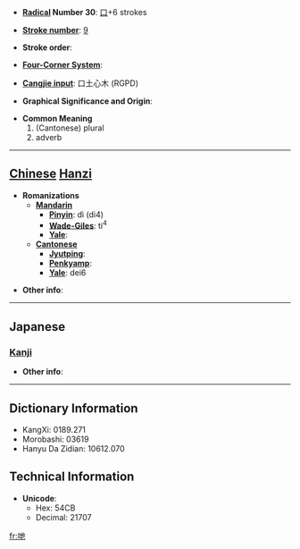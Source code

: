* '''[[Wiktionary:Chinese radical index| Radical]] Number 30''': [[Wiktionary:Chinese radical index 口|口]]+6 strokes

* '''[[Wiktionary:Chinese total strokes index|Stroke number]]''': [[Wiktionary:Chinese total strokes index 9|9]]

* '''Stroke order''': 

* '''[[Wiktionary:Chinese four corner index|Four-Corner System]]''': 

* '''[[Wiktionary:Chinese Cangjie index|Cangjie input]]''': 口土心木 (RGPD)

* '''Graphical Significance and Origin''': 

* '''Common Meaning'''
*#(Cantonese) plural
*# adverb


----

== [[Chinese]] [[Hanzi]] ==

* '''Romanizations'''
** '''[[Mandarin]]'''
*** '''[[Pinyin]]''': dì (di4)
*** '''[[Wade-Giles]]''': ti<sup>4</sup>
*** '''[[Yale]]''': 
** '''[[Cantonese]]'''
*** '''[[Jyutping]]''':
*** '''[[Penkyamp]]''': 
*** '''[[Yale]]''': dei6

* '''Other info''': 

----

==Japanese==
===[[Kanji]]===
{{kanji|on readings=[[てつ]] (tetsu)|kun readings=}}

* '''Other info''':  

----

== Dictionary Information ==

* KangXi: 0189.271
* Morobashi: 03619
* Hanyu Da Zidian: 10612.070

== Technical Information ==

* '''Unicode''':
** Hex: 54CB
** Decimal: 21707

[[fr:哋]]